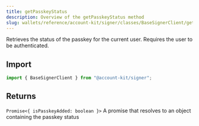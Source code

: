 ```yaml
---
title: getPasskeyStatus
description: Overview of the getPasskeyStatus method
slug: wallets/reference/account-kit/signer/classes/BaseSignerClient/getPasskeyStatus
---
```


Retrieves the status of the passkey for the current user. Requires the user to be authenticated.

## Import

```ts
import { BaseSignerClient } from "@account-kit/signer";
```

## Returns

`Promise<{ isPasskeyAdded: boolean }>`
A promise that resolves to an object containing the passkey status
